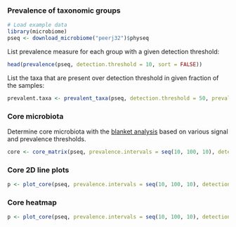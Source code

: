 ### Prevalence of taxonomic groups

```r
# Load example data
library(microbiome)
pseq <- download_microbiome("peerj32")$physeq
```

List prevalence measure for each group with a given detection threshold:

```r
head(prevalence(pseq, detection.threshold = 10, sort = FALSE))
```

List the taxa that are present over detection threshold in given
fraction of the samples:

```r
prevalent.taxa <- prevalent_taxa(pseq, detection.threshold = 50, prevalence.threshold = 0.2)
```


### Core microbiota

Determine core microbiota with the [blanket
analysis](http://onlinelibrary.wiley.com/doi/10.1111/j.1469-0691.2012.03855.x/abstract)
based on various signal and prevalence thresholds.
 
```r
core <- core_matrix(pseq, prevalence.intervals = seq(10, 100, 10), detection.thresholds = c(0, 10^(0:4)))
```

### Core 2D line plots

```r
p <- plot_core(pseq, prevalence.intervals = seq(10, 100, 10), detection.thresholds = c(0, 10^(0:4)), plot.type = "lineplot")
```

### Core heatmap

```r
p <- plot_core(pseq, prevalence.intervals = seq(10, 100, 10), detection.thresholds = c(0, 2^(0:14)), plot.type = "heatmap")
```
